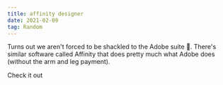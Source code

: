 ```yaml
---
title: affinity designer
date: 2021-02-09
tag: Random
---
```



Turns out we aren't forced to be shackled to the Adobe suite 🤣. There's similar software
called Affinity that does pretty much what Adobe does (without the arm and leg payment).

<TextLink href="https://affinity.serif.com/en-gb/">Check it out</TextLink>
